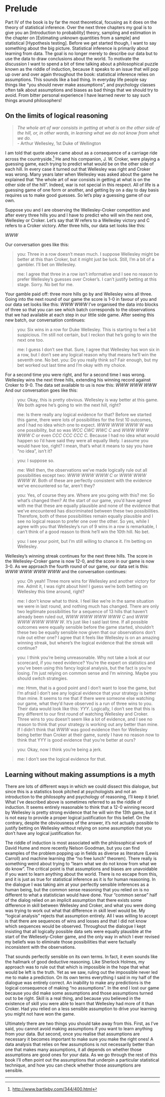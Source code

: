 # Prelude {.unnumbered}

Part IV of the book is by far the most theoretical, focusing as it does
on the theory of statistical inference. Over the next three chapters my
goal is to give you an [Introduction to probability] theory, sampling and estimation in the chapter on [Estimating unknown quantities from a sample] and statistical [Hypothesis testing]. Before we get started though, I want
to say something about the big picture. Statistical inference is
primarily about learning from data. The goal is no longer merely to
describe our data but to use the data to draw conclusions about the
world. To motivate the discussion I want to spend a bit of time talking
about a philosophical puzzle known as the riddle of induction, because
it speaks to an issue that will pop up over and over again throughout
the book: statistical inference relies on assumptions. This sounds like
a bad thing. In everyday life people say things like “you should never
make assumptions”, and psychology classes often talk about assumptions
and biases as bad things that we should try to avoid. From bitter
personal experience I have learned never to say such things around
philosophers!

## On the limits of logical reasoning {-}

> *The whole art of war consists in getting at what is on the other side
> of the hill, or, in other words, in learning what we do not know from
> what we do.*  
> - Arthur Wellesley, 1st Duke of Wellington

I am told that quote above came about as a consequence of a carriage
ride across the countryside.[^IV-1] He and his companion, J.
W. Croker, were playing a guessing game, each trying to predict what
would be on the other side of each hill. In every case it turned out
that Wellesley was right and Croker was wrong. Many years later when
Wellesley was asked about the game he explained that “the whole art of
war consists in getting at what is on the other side of the hill”.
Indeed, war is not special in this respect. All of life is a guessing
game of one form or another, and getting by on a day to day basis
requires us to make good guesses. So let’s play a guessing game of our
own.

Suppose you and I are observing the Wellesley-Croker competition and
after every three hills you and I have to predict who will win the next
one, Wellesley or Croker. Let’s say that W refers to a Wellesley victory
and C refers to a Croker victory. After three hills, our data set looks
like this:

$WWW$

Our conversation goes like this:

> you: Three in a row doesn’t mean much. I suppose Wellesley might be
better at this than Croker, but it might just be luck. Still, I’m a bit
of a gambler. I’ll bet on Wellesley.

> me: I agree that three in a row isn’t informative and I see no reason to prefer Wellesley’s guesses over
Croker’s. I can’t justify betting at this stage. Sorry. No bet for me.

Your gamble paid off: three more hills go by and Wellesley wins all three. Going into the next round of our game the score is 1-0 in favour of you and our data set looks like this: $WWW$ $WWW$ I’ve organised the data into blocks of three so that you can see which batch corresponds to the observations that we had available at each step in our little side game. After seeing this new batch, our conversation continues:  

> you: Six wins in a row for Duke Wellesley. This is starting to feel a
bit suspicious. I’m still not certain, but I reckon that he’s going to
win the next one too.

> me: I guess I don’t see that. Sure, I agree that
Wellesley has won six in a row, but I don’t see any logical reason why
that means he’ll win the seventh one. No bet. you: Do you really think
so? Fair enough, but my bet worked out last time and I’m okay with my
choice.

For a second time you were right, and for a second time I was wrong. Wellesley wins the next three hills, extending his winning record against Croker to 9-0. The data set available to us is now this: $WWW$ $WWW$ $WWW$ And our conversation goes like this:    

> you: Okay, this is pretty obvious. Wellesley is way better at this game.
We both agree he’s going to win the next hill, right?

> me: Is there
really any logical evidence for that? Before we started this game, there
were lots of possibilities for the first 10 outcomes, and I had no idea
which one to expect. $WWW$ $WWW$ $WWW$ $W$ was one possibility, but so was $WCC$
$CWC$ $WWC$ $C$ and $WWW$ $WWW$ $WWW$ $C$ or even $CCC$ $CCC$ $CCC$ $C$. Because I had no idea
what would happen so I’d have said they were all equally likely. I
assume you would have too, right? I mean, that’s what it means to say
you have “no idea”, isn’t it?

> you: I suppose so.

> me: Well then, the
observations we’ve made logically rule out all possibilities except two:
$WWW$ $WWW$ $WWW$ $C$ or $WWW$ $WWW$ $WWW$ $W$. Both of these are perfectly consistent
with the evidence we’ve encountered so far, aren’t they?

> you: Yes, of
course they are. Where are you going with this? me: So what’s changed
then? At the start of our game, you’d have agreed with me that these are
equally plausible and none of the evidence that we’ve encountered has
discriminated between these two possibilities. Therefore, both of these
possibilities remain equally plausible and I see no logical reason to
prefer one over the other. So yes, while I agree with you that
Wellesley’s run of 9 wins in a row is remarkable, I can’t think of a
good reason to think he’ll win the 10th hill. No bet.

> you: I see your point, but I’m still willing to chance it. I’m betting on Wellesley.

Wellesley’s winning streak continues for the next three hills. The score in the Wellesley-Croker game is now 12-0, and the score in our game is now 3-0. As we approach the fourth round of our game, our data set is this: $WWW$ $WWW$ $WWW$ $WWW$ and the conversation continues:    

> you: Oh yeah! Three more wins for Wellesley and another victory for me.
Admit it, I was right about him! I guess we’re both betting on Wellesley
this time around, right?

> me: I don’t know what to think. I feel like
we’re in the same situation we were in last round, and nothing much has
changed. There are only two legitimate possibilities for a sequence of
13 hills that haven’t already been ruled out, $WWW$ $WWW$ $WWW$ $WWW$ $C$ and $WWW$
$WWW$ $WWW$ $WWW$ $W$. It’s just like I said last time. If all possible outcomes
were equally sensible before the game started, shouldn’t these two be
equally sensible now given that our observations don’t rule out either
one? I agree that it feels like Wellesley is on an amazing winning
streak, but where’s the logical evidence that the streak will continue?

> you: I think you’re being unreasonable. Why not take a look at our
scorecard, if you need evidence? You’re the expert on statistics and
you’ve been using this fancy logical analysis, but the fact is you’re
losing. I’m just relying on common sense and I’m winning. Maybe you
should switch strategies.

> me: Hmm, that is a good point and I don’t want
to lose the game, but I’m afraid I don’t see any logical evidence that
your strategy is better than mine. It seems to me that if there were
someone else watching our game, what they’d have observed is a run of
three wins to you. Their data would look like this: $YYY$. Logically, I
don’t see that this is any different to our first round of watching
Wellesley and Croker. Three wins to you doesn’t seem like a lot of
evidence, and I see no reason to think that your strategy is working out
any better than mine. If I didn’t think that $WWW$ was good evidence then
for Wellesley being better than Croker at their game, surely I have no
reason now to think that YYY is good evidence that you’re better at
ours?

> you: Okay, now I think you’re being a jerk.

> me: I don’t see the logical evidence for that.

## Learning without making assumptions is a myth {-}

There are lots of different ways in which we could dissect this
dialogue, but since this is a statistics book pitched at psychologists
and not an introduction to the philosophy and psychology of reasoning,
I’ll keep it brief. What I’ve described above is sometimes referred to
as the riddle of induction. It seems entirely reasonable to think that a
12-0 winning record by Wellesley is pretty strong evidence that he will
win the 13th game, but it is not easy to provide a proper logical
justification for this belief. On the contrary, despite the obviousness
of the answer, it’s not actually possible to justify betting on
Wellesley without relying on some assumption that you don’t have any
logical justification for.

The riddle of induction is most associated with the philosophical work
of David Hume and more recently Nelson Goodman, but you can find
examples of the problem popping up in fields as diverse as literature
(Lewis Carroll) and machine learning (the “no free lunch” theorem).
There really is something weird about trying to “learn what we do not
know from what we do know”. The critical point is that assumptions and
biases are unavoidable if you want to learn anything about the world.
There is no escape from this, and it is just as true for statistical
inference as it is for human reasoning. In the dialogue I was taking aim
at your perfectly sensible inferences as a human being, but the common
sense reasoning that you relied on is no different to what a
statistician would have done. Your “common sense” half of the dialog
relied on an implicit assumption that there exists some difference in
skill between Wellesley and Croker, and what you were doing was trying
to work out what that difference in skill level would be. My “logical
analysis” rejects that assumption entirely. All I was willing to accept
is that there are sequences of wins and losses and that I did not know
which sequences would be observed. Throughout the dialogue I kept
insisting that all logically possible data sets were equally plausible
at the start of the Wellesely-Croker game, and the only way in which I
ever revised my beliefs was to eliminate those possibilities that were
factually inconsistent with the observations.

That sounds perfectly sensible on its own terms. In fact, it even sounds
like the hallmark of good deductive reasoning. Like Sherlock Holmes, my
approach was to rule out that which is impossible in the hope that what
would be left is the truth. Yet as we saw, ruling out the impossible
never led me to make a prediction. On its own terms everything I said in
my half of the dialogue was entirely correct. An inability to make any
predictions is the logical consequence of making “no assumptions”. In
the end I lost our game because you did make some assumptions and those
assumptions turned out to be right. Skill is a real thing, and because
you believed in the existence of skill you were able to learn that
Wellesley had more of it than Croker. Had you relied on a less sensible
assumption to drive your learning you might not have won the game.

Ultimately there are two things you should take away from this. First,
as I’ve said, you cannot avoid making assumptions if you want to learn
anything from your data. But second, once you realise that assumptions
are necessary it becomes important to make sure you make the right ones!
A data analysis that relies on few assumptions is not necessarily better
than one that makes many assumptions, it all depends on whether those
assumptions are good ones for your data. As we go through the rest of
this book I’ll often point out the assumptions that underpin a
particular statistical technique, and how you can check whether those
assumptions are sensible.

------------------------------------------------------------------------

[^IV-1]: [http://www.bartleby.com/344/400.html](%0A%20http://www.bartleby.com/344/400.html)
